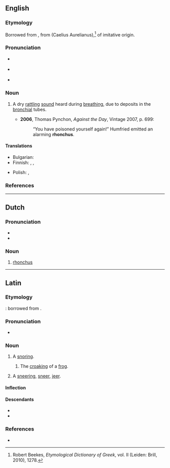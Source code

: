 ==English==
{{was wotd|2009|November|16}}

===Etymology===
Borrowed from {{bor|en|la|rhonchus|t=snoring}}, from {{etyl|grc|en}} {{m|grc|ῥόγχος}} (Caelius Aurelianus),<ref>Robert Beekes, ''Etymological Dictionary of Greek'', vol. II (Leiden: Brill, 2010), 1278.</ref> of imitative origin.

===Pronunciation===
* {{a|UK}} {{IPA|en|/ˈɹɒŋ.kəs/}}
* {{a|US}} {{IPA|en|/ˈɹɑŋ.kəs/}}
* {{audio|en|En-us-rhonchus.ogg|Audio (US)}}

===Noun===
{{en-noun|rhonchi}}

# {{lb|en|medicine}} A dry [[rattling]] [[sound]] heard during [[breathing]], due to deposits in the [[bronchial]] tubes.
#* '''2006''', Thomas Pynchon, ''Against the Day'', Vintage 2007, p. 699:
#*: “You have poisoned yourself again!” Humfried emitted an alarming '''rhonchus'''.

====Translations====
{{trans-top|sound}}
* Bulgarian: {{t|bg|хрип|m}}
* Finnish: {{t|fi|rohina}}, {{t|fi|rahina}}, {{t+|fi|korina}}
{{trans-mid}}
* Polish: {{t+|pl|rzężenie}}, {{t|pl|rzężenia|p}}
{{trans-bottom}}

===References===
<references/>

{{c|en|Medical signs and symptoms|Sounds}}

----

==Dutch==

===Pronunciation===
* {{IPA|nl|/ˈrɔŋkʏs/}}
* {{audio|nl|Nl-rhonchus.ogg|Audio}}

===Noun===
{{nl-noun|f|rhonchi|rhonchuske}}
# [[rhonchus#English|rhonchus]]

----

==Latin==

===Etymology===
{{coin|la|nat=Roman|occ=physician|occ2=writer on medical topics|Caelius Aurelianus}}: borrowed from {{bor|la|grc|ῥόγχος||snoring, stertorous breathing}}.

===Pronunciation===
* {{la-IPA}}

===Noun===
{{la-noun|rhonchus<2>}}

# A [[snoring]].
## {{lb|la|transferred sense}} The [[croaking]] of a [[frog]].
# {{lb|la|figurative}} A [[sneering]], [[sneer]], [[jeer]].

====Inflection====
{{la-ndecl|rhonchus<2>}}

====Descendants====
* {{desc|nl|rhonchus|bor=1}}
* {{desc|en|rhonchus|bor=1}}

===References===
* {{R:L&S}}

{{c|la|Sounds}}